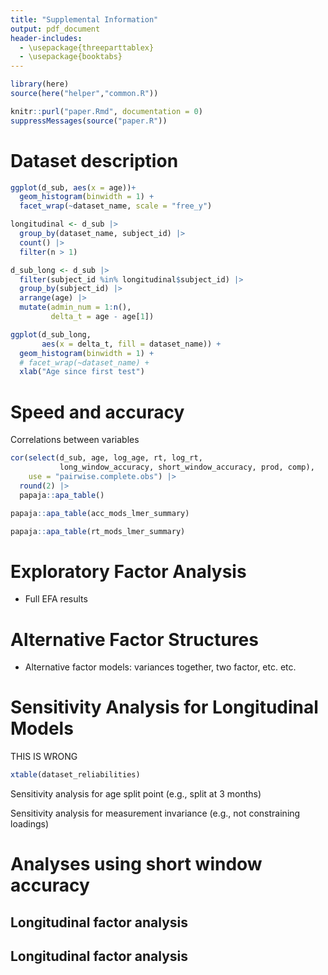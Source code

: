 ```yaml
---
title: "Supplemental Information"
output: pdf_document
header-includes:
  - \usepackage{threeparttablex}
  - \usepackage{booktabs}
---
```


```r
library(here)
source(here("helper","common.R"))
```

```r
knitr::purl("paper.Rmd", documentation = 0)
suppressMessages(source("paper.R"))
```

# Dataset description

```r
ggplot(d_sub, aes(x = age))+ 
  geom_histogram(binwidth = 1) + 
  facet_wrap(~dataset_name, scale = "free_y")
```

```r
longitudinal <- d_sub |>
  group_by(dataset_name, subject_id) |>
  count() |>
  filter(n > 1)

d_sub_long <- d_sub |>
  filter(subject_id %in% longitudinal$subject_id) |>
  group_by(subject_id) |>
  arrange(age) |>
  mutate(admin_num = 1:n(), 
         delta_t = age - age[1])

ggplot(d_sub_long, 
       aes(x = delta_t, fill = dataset_name)) +
  geom_histogram(binwidth = 1) + 
  # facet_wrap(~dataset_name) + 
  xlab("Age since first test")
```

# Speed and accuracy

Correlations between variables

```r

cor(select(d_sub, age, log_age, rt, log_rt, 
           long_window_accuracy, short_window_accuracy, prod, comp), 
    use = "pairwise.complete.obs") |>
  round(2) |>
  papaja::apa_table()

```


```r
papaja::apa_table(acc_mods_lmer_summary)
```




```r
papaja::apa_table(rt_mods_lmer_summary)
```



# Exploratory Factor Analysis 

- Full EFA results

# Alternative Factor Structures

- Alternative factor models: variances together, two factor, etc. etc. 

# Sensitivity Analysis for Longitudinal Models

THIS IS WRONG

```r
xtable(dataset_reliabilities)
```

Sensitivity analysis for age split point (e.g., split at 3 months)

Sensitivity analysis for measurement invariance (e.g., not constraining loadings)

# Analyses using short window accuracy

## Longitudinal factor analysis

## Longitudinal factor analysis


